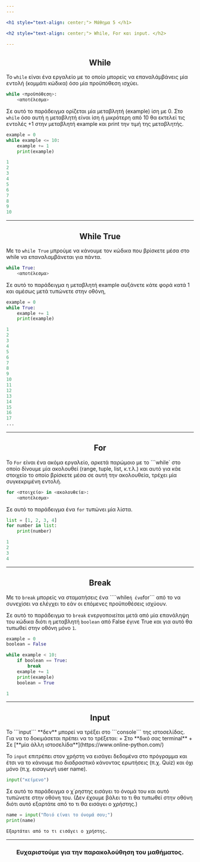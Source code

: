 ```yaml
---
---

<h1 style="text-align: center;"> Μάθημα 5 </h1>

<h2 style="text-align: center;"> While, For και input. </h2>

---
```


<h2 style="text-align: center;"> While </h2>

To ```while``` είναι ένα εργαλείο με το οποίο μπορείς να επαναλάμβάνεις μία εντολή (κομμάτι κώδικα) όσο μία προϋπόθεση ισχύει.

```python
while <προϋπόθεση>:
    <αποτέλεσμα>
```

Σε αυτό το παράδειγμα ορίζεται μία μεταβλητή (example) ίση με 0. Στο ```while``` όσο αυτή η μεταβλητή είναι ίση ή μικρότερη από 10 θα εκτελεί τις εντολές +1 στην μεταβλητή example και print την τιμή της μεταβλητής.

```python
example = 0
while example <= 10:
    example += 1
    print(example)

1
2
3
4
5
6
7
8
9
10
```

---

<h2 style="text-align: center;"> While True </h2>

Με το ```while True``` μπρούμε να κάνουμε τον κώδικα που βρίσκετε μέσα στο while να επαναλαμβάνεται για πάντα.

```python
while True:
    <αποτέλεσμα>
```

Σε αυτό το παράδειγμα η μεταβλητή example αυξάνετε κάτε φορά κατά 1 και αμέσως μετά τυπώνετε στην οθόνη,

```python
example = 0
while True:
    example += 1
    print(example)

1
2
3
4
5
6
7
8
9
10
11
12
13
14
15
16
17
...

```

---

<h2 style="text-align: center;"> For </h2>

To ```For``` είναι ένα ακόμα εργαλείο, αρκετά παρώμοιο με το ```while` στο οποίο δίνουμε μία ακολουθεί (range, tuple, list, κ.τ.λ.) και αυτό για κάε στοιχείο το οποίο βρίσκετε μέσα σε αυτή την ακολουθεία, τρέχει μία συγκεκριμένη εντολή.

```python
for <στοιχείο> in <ακολουθεία>:
    <αποτέλεσμα>
```

Σε αυτό το παράδειγμα ένα ```for``` τυπώνει μία λίστα.
```python
list = [1, 2, 3, 4]
for number in list:
    print(number)

1
2
3
4
```

---

<h2 style="text-align: center;"> Break </h2>

Με το ```break``` μπορείς να σταματήσεις ένα ````while``` ή ένα ```for``` από το να συνεχίσει να ελέγχει το εάν οι επόμενες προϋποθέσεις ισχύουν.

Σε αυτό το παράδειγμα το ```break``` ενεργοποιείται μετά από μία επανάληψη του κώδικα διότι η μεταβλητή ```boolean``` από False έγινε True και για αυτό θα τυπωθεί στην οθόνη μόνο ```1```.

```python
example = 0
boolean = False

while example < 10:
    if boolean == True:
        break
    example += 1
    print(example)
    boolean = True

1
```

---

<h2 style="text-align: center;"> Input </h2>

<div class="alert alert-warning m-3" role="alert">
  Το ```input``` **δεν** μπορεί να τρέξει στο ```console``` της ιστοσελίδας.
  Για να το δοκιμάσεται πρέπει να το τρέξεται:
    + Στο **δικό σας terminal**
    + Σε [**μία άλλη ιστοσελίδα**](https://www.online-python.com/)
</div>

Το ```input``` επιτρέπει στον χρήστη να εισάγει δεδομένα στο πρόγραμμα και έτσι να το κάνουμε πιο διαδραστικό κάνοντας ερωτήσεις (π.χ. Quiz) και όχι μόνο (π.χ. εισαγωγή user name).

```python
input("κείμενο")
```

Σε αυτό το παράδειγμα ο χ΄ρηστης εισάγει το όνομά του και αυτό τυπώνετε στην οθόνη του. (Δεν έχουμε βάλει το τι θα τυπωθεί στην οθόνη διότι αυτό εξαρτάτε από το τι θα εισάγει ο χρήστης.)

```python
name = input("Ποιό είναι το όνομά σου;")
print(name)

Εξαρτάται από το τι εισάγει ο χρήστης.
```

---

<h3 style="text-align: center;"> Ευχαριστούμε για την παρακολούθηση του μαθήματος. </h3>